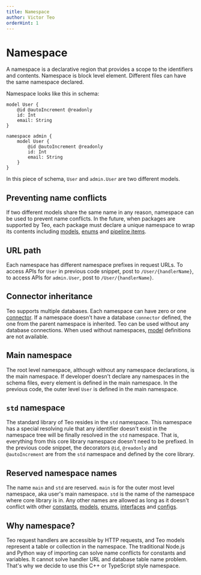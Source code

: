 ```yaml
---
title: Namespace
author: Victor Teo
orderHint: 1
---
```



# Namespace

A namespace is a declarative region that provides a scope to the identifiers 
and contents. Namespace is block level element. Different files can have the
same namespace declared.

Namespace looks like this in schema:

```teo showLineNumbers {7-13}
model User {
    @id @autoIncrement @readonly
    id: Int
    email: String
}

namespace admin {
    model User {
        @id @autoIncrement @readonly
        id: Int
        email: String
    }
}
```

In this piece of schema, `User` and `admin.User` are two different models.

## Preventing name conflicts

If two different models share the same name in any reason, namespace can be 
used to prevent name conflicts. In the future, when packages are supported by
Teo, each package must declare a unique namespace to wrap its contents 
including [models](/concepts/components/teo-schema/model), 
[enums](/concepts/components/teo-schema/enum) and 
[pipeline items](/concepts/components/teo-schema/pipeline#pipeline-item).

## URL path

Each namespace has different namespace prefixes in request URLs. To access APIs
for `User` in previous code snippet, post to `/User/{handlerName}`, to access 
APIs for `admin.User`, post to `/User/{handlerName}`.

## Connector inheritance

Teo supports multiple databases. Each namespace can have zero or one 
[connector](/concepts/components/teo-schema/connector). If a namespace doesn't 
have a database `connector` defined, the one from the parent namespace is 
inherited. Teo can be used without any database connections. When used without
namespaces, [model](/concepts/components/teo-schema/model) definitions are not 
available.

## Main namespace

The root level namespace, although without any namespace declarations, is the 
main namespace. If developer doesn't declare any namespaces in the schema 
files, every element is defined in the main namespace. In the previous code,
the outer level `User` is defined in the main namespace.

## `std` namespace

The standard library of Teo resides in the `std` namespace. This namespace has
a special resolving rule that any identifier doesn't exist in the namespace 
tree will be finally resolved in the `std` namespace. That is, everything from
this core library namespace doesn't need to be prefixed. In the previous 
code snippet, the decorators `@id`, `@readonly` and `@autoIncrement` are from
the `std` namespace and defined by the core library.

## Reserved namespace names

The name `main` and `std` are reserved. `main` is for the outer most level 
namespace, aka user's main namespace. `std` is the name of the namespace where 
core library is in. Any other names are allowed as long as it doesn't conflict
with other [constants](/concepts/components/teo-schema/constant), 
[models](/concepts/components/teo-schema/model), 
[enums](/concepts/components/teo-schema/enum), 
[interfaces](/concepts/components/teo-schema/interface) and 
[configs](/concepts/components/teo-schema/cofnig-block).

## Why namespace?

Teo request handlers are accessible by HTTP requests, and Teo models represent
a table or collection in the namespace. The traditional Node.js and Python way
of importing can solve name conflicts for constants and variables. It cannot 
solve handler URL and database table name problem. That's why we decide to use
this C++ or TypeScript style namespace.

<PrevNext />

